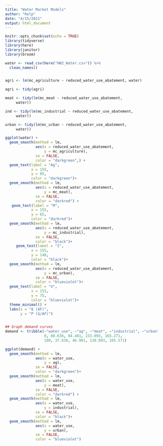 ```yaml
---
title: "Water Market Models"
author: "Kelp"
date: "4/15/2021"
output: html_document
---
```


```r
knitr::opts_chunk$set(echo = TRUE)
library(tidyverse)
library(here)
library(janitor)
library(broom)

```

```r
water <- read_csv(here("HW2_Water.csv")) %>% 
  clean_names()

```

```r

```


```r
agri <- lm(mc_agriculture ~ reduced_water_use_abatement, water)

agri <- tidy(agri)

meat <- tidy(lm(mc_meat ~ reduced_water_use_abatement, 
     water))

ind <- tidy(lm(mc_industrial ~ reduced_water_use_abatement, 
     water))

urban <- tidy(lm(mc_urban ~ reduced_water_use_abatement, 
     water))

```


```r
ggplot(water) +
  geom_smooth(method = lm, 
              aes(x = reduced_water_use_abatement,
                  y = mc_agriculture),
              se = FALSE,
              color = "darkgreen",) +
  geom_text(label = "Ag",
            x = 155,
            y = 85,
            color = "darkgreen")+
  geom_smooth(method = lm, 
              aes(x = reduced_water_use_abatement,
                  y = mc_meat),
              se = FALSE,
              color = "darkred") +
   geom_text(label = "M",
            x = 155,
            y = 65,
            color = "darkred")+
  geom_smooth(method = lm, 
              aes(x = reduced_water_use_abatement,
                  y = mc_industrial),
              se = FALSE,
              color = "black")+
     geom_text(label = "I",
            x = 155,
            y = 148,
            color = "black")+
  geom_smooth(method = lm, 
              aes(x = reduced_water_use_abatement,
                  y = mc_urban),
              se = FALSE,
              color = "blueviolet")+
  geom_text(label = "U",
            x = 155,
            y = 75,
            color = "blueviolet")+
  theme_minimal() +
  labs(x = "Q (AF)",
       y = "P ($/AF)")
  
```

```r
## Graph demand curves
demand <- tribble(~"water_use", ~"ag", ~"meat", ~"industrial", ~"urban",
                  0, 88.636, 84.481, 233.093, 165.271,
                  100, 37.636, 46.981, 120.093, 105.571)

ggplot(demand) +
  geom_smooth(method = lm, 
              aes(x = water_use,
                  y = ag),
              se = FALSE,
              color = "darkgreen")+
  geom_smooth(method = lm, 
              aes(x = water_use,
                  y = meat),
              se = FALSE,
              color = "darkred") +
  geom_smooth(method = lm, 
              aes(x = water_use,
                  y = industrial),
              se = FALSE,
              color = "black")+
  geom_smooth(method = lm, 
              aes(x = water_use,
                  y = urban),
              se = FALSE,
              color = "blueviolet")
```

